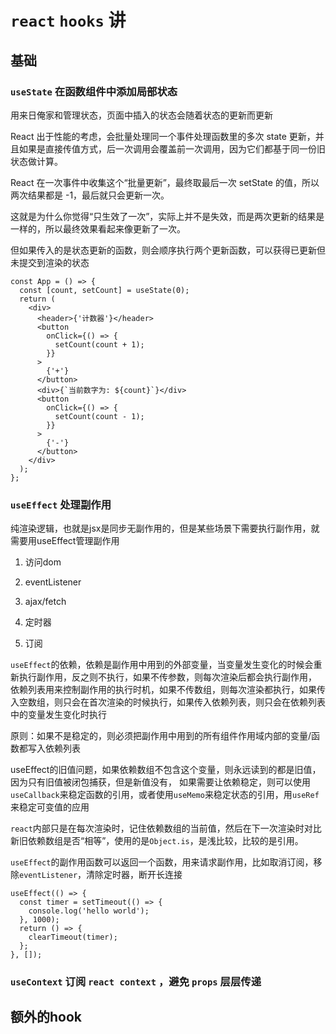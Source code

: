 # `react` `hooks` 讲

## 基础

### `useState` 在函数组件中添加局部状态

用来日俺家和管理状态，页面中插入的状态会随着状态的更新而更新

React 出于性能的考虑，会批量处理同一个事件处理函数里的多次 state 更新，并且如果是直接传值方式，后一次调用会覆盖前一次调用，因为它们都基于同一份旧状态做计算。

React 在一次事件中收集这个“批量更新”，最终取最后一次 setState 的值，所以两次结果都是 -1，最后就只会更新一次。

这就是为什么你觉得“只生效了一次”，实际上并不是失效，而是两次更新的结果是一样的，所以最终效果看起来像更新了一次。

但如果传入的是状态更新的函数，则会顺序执行两个更新函数，可以获得已更新但未提交到渲染的状态

```tsx
const App = () => {
  const [count, setCount] = useState(0);
  return (
    <div>
      <header>{'计数器'}</header>
      <button
        onClick={() => {
          setCount(count + 1);
        }}
      >
        {'+'}
      </button>
      <div>{`当前数字为: ${count}`}</div>
      <button
        onClick={() => {
          setCount(count - 1);
        }}
      >
        {'-'}
      </button>
    </div>
  );
};
```

### `useEffect` 处理副作用

纯渲染逻辑，也就是jsx是同步无副作用的，但是某些场景下需要执行副作用，就需要用useEffect管理副作用

1. 访问dom

2. eventListener

3. ajax/fetch

4. 定时器

5. 订阅

`useEffect`的依赖，依赖是副作用中用到的外部变量，当变量发生变化的时候会重新执行副作用，反之则不执行，如果不传参数，则每次渲染后都会执行副作用，
依赖列表用来控制副作用的执行时机，如果不传数组，则每次渲染都执行，如果传入空数组，则只会在首次渲染的时候执行，如果传入依赖列表，则只会在依赖列表中的变量发生变化时执行

原则：如果不是稳定的，则必须把副作用中用到的所有组件作用域内部的变量/函数都写入依赖列表

useEffect的旧值问题，如果依赖数组不包含这个变量，则永远读到的都是旧值，因为只有旧值被闭包捕获，但是新值没有，
如果需要让依赖稳定，则可以使用`useCallback`来稳定函数的引用，或者使用`useMemo`来稳定状态的引用，用`useRef`来稳定可变值的应用

`react`内部只是在每次渲染时，记住依赖数组的当前值，然后在下一次渲染时对比新旧依赖数组是否“相等”，使用的是`Object.is`，是浅比较，比较的是引用。

`useEffect`的副作用函数可以返回一个函数，用来请求副作用，比如取消订阅，移除`eventListener`，清除定时器，断开长连接

```tsx
useEffect(() => {
  const timer = setTimeout(() => {
    console.log('hello world');
  }, 1000);
  return () => {
    clearTimeout(timer);
  };
}, []);
```

### `useContext` 订阅 `react context` ，避免 `props` 层层传递

## 额外的hook
